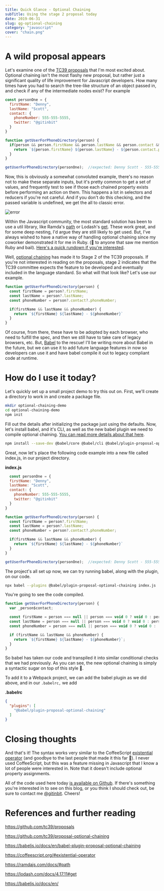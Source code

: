 ```yaml
---
title: Quick Glance - Optional Chaining
subTitle: Using the stage 2 proposal today
date: 2019-06-31
slug: qg-optional-chaining
category: "javascript"
cover: "chain.png"
---
```


# A wild proposal appears

Let's examine one of the [TC39 proposals](https://github.com/tc39/proposals) that I'm most excited about. Optional chaining isn't the most flashy new proposal, but rather just a significant quality of life improvement for Javascript developers. How many times have you had to search the tree-like structure of an object passed in, and check if any of the intermediate nodes exist? For example

```javascript
const personOne = {
  firstName: "Denny",
  lastName: "Scott",
  contact: {
    phoneNumber: 555-555-5555,
    twitter: "@gitinbit"
  }
}

function getUserForPhoneDirectory(person) {
  if(person && person.firstName && person.lastName && person.contact && person.contact.phoneNumber) {
    return `${person.firstName} ${person.lastName} - ${person.contact.phoneNumber}`
  }
}

getUserForPhoneDirectory(personOne);  //expected: Denny Scott - 555-555-5555
```

Now, this is obviously a somewhat convoluted example, there's no reason not to make these separate inputs, but it's pretty common to get a set of values, and frequently test to see if those each chained property exists before performing an action on them. This happens a lot in selectors and reducers if you're not careful. And if you don't do this checking, and the passed variable is undefined, we get the all to classic error.

![error](https://raw.githubusercontent.com/DennyScott/dennyscott.io/master/content/posts/2019-07-01--qg-optional-chaining/error.png)

Within the Javascript community, the most standard solution has been to use a util library, like Ramda's [path](https://ramdajs.com/docs/#path) or  Lodash's [get](https://lodash.com/docs/4.17.11#get). These work great, and for some deep nesting, I'd argue they are still likely to get used. But, I've always wished to have a native way of handling optional chaining since my coworker demonstrated it for me in Ruby. (👋 to anyone that saw me mention Ruby and bail). [Here's a quick rundown if you're interested](https://christiantietze.de/posts/2015/11/ruby-safe-navigation/).

Well, [optional chaining](https://github.com/tc39/proposal-optional-chaining) has made it to Stage 2 of the TC39 proposals. If you're not interested in reading on the proposals, stage 2 indicates that the TC39 committee expects the feature to be developed and eventually included in the language standard. So what will that look like? Let's use our example.

```javascript
function getUserForPhoneDirectory(person) {
  const firstName = person?.firstName;
  const lastName = person?.lastName;
  const phoneNumber = person?.contact?.phoneNumber;

  if(firstName && lastName && phoneNumber) {
    return `${firstName} ${lastName} - ${phoneNumber}`
  }
}
```

Of course, from there, these have to be adopted by each browser, who need to fulfill the spec, and then we still have to take care of legacy browsers, etc. But, [Babel](https://babeljs.io/docs/en/) to the rescue! I'll be writing more about Babel in the future, but we can use it to add future language features in now so developers can use it and have babel compile it out to legacy compliant code at runtime. 

# How do I use it today?

Let's quickly set up a small project demo to try this out on. First, we'll create a directory to work in and create a package file. 

```bash
mkdir optional-chaining-demo
cd optional-chaining-demo
npm init
```

Fill out the details after initializing the package just using the defaults. Now, let's install babel, and it's CLI, as well as the new babel plugin we need to compile optional chaining. [You can read more details about that here](https://babeljs.io/docs/en/babel-plugin-proposal-optional-chaining).

```bash
npm install --save-dev @babel/core @babel/cli @babel/plugin-proposal-optional-chaining
```

Great, now let's place the following code example into a new file called index.js, in our project directory.

**index.js**
```javascript
  const personOne = {
  firstName: "Denny",
  lastName: "Scott",
  contact: {
    phoneNumber: 555-555-5555,
    twitter: "@gitinbit"
  }
}

function getUserForPhoneDirectory(person) {
  const firstName = person?.firstName;
  const lastName = person?.lastName;
  const phoneNumber = person?.contact?.phoneNumber;

  if(firstName && lastName && phoneNumber) {
    return `${firstName} ${lastName} - ${phoneNumber}`
  }
}

getUserForPhoneDirectory(personOne);  //expected: Denny Scott - 555-555-5555
```

The project's all set up now, we can try running babel, along with the plugin, on our code.

```bash
npx babel --plugins @babel/plugin-proposal-optional-chaining index.js
```

You're going to see the code compiled. 

```javascript
function getUserForPhoneDirectory(person) {
  var _person$contact;

  const firstName = person === null || person === void 0 ? void 0 : person.firstName;
  const lastName = person === null || person === void 0 ? void 0 : person.lastName;
  const phoneNumber = person === null || person === void 0 ? void 0 : (_person$contact = person.contact) === null || _person$contact === void 0 ? void 0 : _person$contact.phoneNumber;

  if (firstName && lastName && phoneNumber) {
    return `${firstName} ${lastName} - ${phoneNumber}`;
  }
}
```

So babel has taken our code and transpiled it into similar conditional checks that we had previously. As you can see, the new optional chaining is simply a syntactic sugar on top of this style 🍭. 

To add it to a Webpack project, we can add the babel plugin as we did above, and in our `.babelrc,` we add

**.babelrc**
```json
{
  "plugins": [  
    "@babel/plugin-proposal-optional-chaining"
  ]
}
```

# Closing thoughts

And that's it! The syntax works very similar to the CoffeeScript [existential operator](https://coffeescript.org/#existential-operator) (and goodbye to the last people that made it this far 👋). I never used CoffeeScript, but this was a feature missing in Javascript that I know a lot of people were interested in. Note that it doesn't include optional property assignments.

All of the code used here today [is available on Github](https://github.com/DennyScott/optional-chaining-example). If there's something you're interested in to see on this blog, or you think I should check out, be sure to contact me [@gitinbit](https://twitter.com/gitinbit). Cheers!

# References and further reading

https://github.com/tc39/proposals

https://github.com/tc39/proposal-optional-chaining

https://babeljs.io/docs/en/babel-plugin-proposal-optional-chaining

https://coffeescript.org/#existential-operator

https://ramdajs.com/docs/#path

https://lodash.com/docs/4.17.11#get

https://babeljs.io/docs/en/